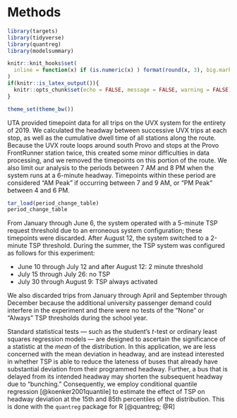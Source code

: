 # Methods

```r
library(targets)
library(tidyverse)
library(quantreg)
library(modelsummary)

knitr::knit_hooks$set(
  inline = function(x) if (is.numeric(x) ) format(round(x, 3), big.mark = ",")
)
if(knitr::is_latex_output()){
  knitr::opts_chunk$set(echo = FALSE, message = FALSE, warning = FALSE)
}

theme_set(theme_bw())
```

UTA provided timepoint data for all trips on the UVX system for the entirety of
2019. We calculated the headway between successive UVX trips at each stop, as
well as the cumulative dwell time of all stations along the route. Because the
UVX route loops around south Provo and stops at the Provo FrontRunner station
twice, this created some minor difficulties in data processing, and we removed
the timepoints on this portion of the route. We also limit our analysis to the
periods between 7 AM and 8 PM when the system runs at a 6-minute headway. 
Timepoints within these period are considered "AM Peak" if occurring between
7 and 9 AM, or "PM Peak" between 4 and 6 PM.

```r
tar_load(period_change_table)
period_change_table
```

From January through June 6, the system operated with a 5-minute TSP request threshold
due to an erroneous system configuration; these timepoints were discarded. After
August 12, the system switched to a 2-minute TSP threshold. During the summer,
the TSP system was configured as follows for this experiment:

-   June 10 through July 12 and after August 12: 2 minute threshold
-   July 15 through July 26: no TSP
-   July 30 through August 9: TSP always activated

We also discarded trips from January through April and September through
December because the additional university passenger demand could interfere in
the experiment and there were no tests of the "None" or "Always" TSP thresholds
during the school year.

Standard statistical tests --- such as the student's $t$-test or 
ordinary least squares regression models --- are designed to ascertain the 
significance of a statistic at the *mean* of the distribution. In this
application, we are less concerned with the mean deviation in headway, and are
instead interested in whether TSP is able to reduce the lateness of buses that
already have substantial deviation from their programmed headway. Further, a bus
that is delayed from its intended headway may shorten the subsequent headway due
to "bunching." Consequently, we employ conditional quantile regression
[@koenker2001quantile] to estimate the effect of TSP on headway deviation at the
15th and 85th percentiles of the distribution. This is done with the `quantreg`
package for R [@quantreg; @R]
